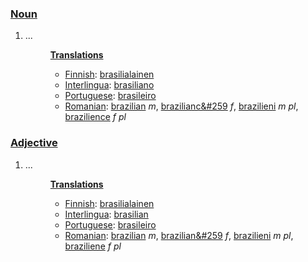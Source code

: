 ===[[Noun]]===
#...
#:'''[[Translation]]s'''
#:*[[Finnish]]: [[brasilialainen]]
#:*[[Interlingua]]: [[brasiliano]]
#:*[[Portuguese]]: [[brasileiro]]
#:*[[Romanian]]: [[brazilian]] ''m'', [[brazilianc&#259]] ''f'', [[brazilieni]] ''m pl'', [[brazilience]] ''f pl''
===[[Adjective]]===
#...
#:'''[[Translation]]s'''
#:*[[Finnish]]: [[brasilialainen]]
#:*[[Interlingua]]: [[brasilian]]
#:*[[Portuguese]]: [[brasileiro]]
#:*[[Romanian]]: [[brazilian]] ''m'', [[brazilian&#259]] ''f'', [[brazilieni]] ''m pl'', [[braziliene]] ''f pl''